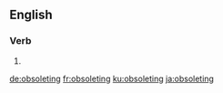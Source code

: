 ==English==

===Verb===
{{head|en|present participle}}

# {{present participle of|obsolete|lang=en|nocat=1}}

[[de:obsoleting]]
[[fr:obsoleting]]
[[ku:obsoleting]]
[[ja:obsoleting]]